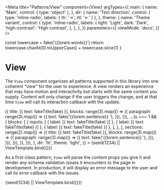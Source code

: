 
<Meta
  title="Patterns/View"
  component={View}
  argTypes={{
    main: {
      name: 'Main',
      control: { type: 'object' },
    },
    dir: {
      name: 'Text direction',
      control: { type: 'inline-radio', labels: { ltr: '→', rtl: '←' } },
    },
    theme: {
      name: 'Theme variant',
      control: {
        type: 'inline-radio',
        labels: {
          light: 'Light',
          dark: 'Dark',
          'high-contrast': 'High contrast',
        },
      },
    },
  }}
  parameters={{
    viewMode: 'docs',
  }}
/>

  const lowercase = fake('{{lorem.words}}')
  return lowercase.charAt(0).toUpperCase() + lowercase.slice(1)
}


# View

The `View` component organizes all patterns supported in this library into one
coherent “view” for the user to experience. A view renders an experience that
may have motion and interactivity but starts with the same content you
supply. Content will only change if the user triggers the change, and at
that time `View` will call its interaction callback with the update.

<Canvas>
  <Story
    name="Demo"
    args={{
      main: {
        title: [{ text: 'Fluent React Patterns' }],
        abstract: [
          {
            text: 'This is a demonstration of Fluent React Patterns’ View component. ',
          },
          { text: fake('{{lorem.paragraph}}') },
        ],
        sections: range(4).map((s) => ({
          title: [{ text: fakeTitle(fake) }],
          blocks: range(3).map(() => ({
            paragraph: range(3).map(() => ({
              text: fake('{{lorem.sentence}} '),
            })),
          })),
          ...(s === 1 && {
            blocks: [
              {
                inputs: [
                  { label: [{ text: fakeTitle(fake) }] },
                  { label: [{ text: fakeTitle(fake) }] },
                  { label: [{ text: fakeTitle(fake) }] },
                ],
              },
            ],
            sections: range(2).map(() => ({
              title: [{ text: fakeTitle(fake) }],
              blocks: range(3).map(() => ({
                paragraph: range(3).map(() => ({
                  text: fake('{{lorem.sentence}} '),
                })),
              })),
            })),
          }),
        })),
      },
      dir: 'ltr',
      theme: 'light',
    }}
  >
    {seed(1234) || ViewTemplate.bind({})}
  </Story>
</Canvas>

As a first-class pattern, `View` will parse the content props you give it
and render any schema validation issues it encounters to the page in
development. In production, it will display an error message to the user and
call its error callback with the issues.

<Canvas>
  <Story
    name="Props validation"
    args={{
      main: {
        title: [{ potato: 'This content won’t be valid.' }],
      },
    }}
  >
    {seed(1234) || ViewTemplate.bind({})}
  </Story>
</Canvas>

